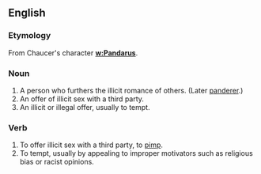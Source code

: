 == English ==

=== Etymology ===

From Chaucer's character '''[[w:Pandarus]]'''.

=== Noun ===

# A person who furthers the illicit romance of others. (Later [[panderer]].)
# An offer of illicit sex with a third party.
# An illicit or illegal offer, usually to tempt.

=== Verb ===

# To offer illicit sex with a third party, to [[pimp]].
# To tempt, usually by appealing to improper motivators such as religious bias or racist opinions.